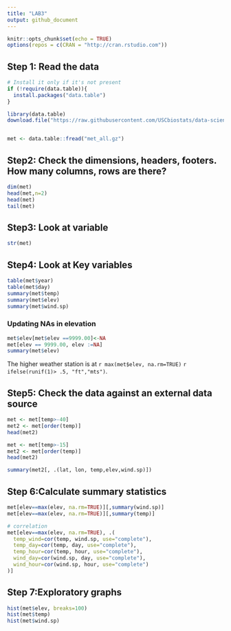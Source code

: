 ```yaml
---
title: "LAB3"
output: github_document
---
```


```r
knitr::opts_chunk$set(echo = TRUE)
options(repos = c(CRAN = "http://cran.rstudio.com"))
```

## Step 1: Read the data

```r
# Install it only if it's not present
if (!require(data.table)){
  install.packages("data.table")
}

library(data.table)
download.file("https://raw.githubusercontent.com/USCbiostats/data-science-data/master/02_met/met_all.gz", "met_all.gz", method="libcurl", timeout = 60)


met <- data.table::fread("met_all.gz")
```

## Step2: Check the dimensions, headers, footers. How many columns, rows are there?
```r
dim(met)
head(met,n=2)
head(met)
tail(met)

```

## Step3: Look at variable
```r
str(met)
```

## Step4: Look at Key variables

```r
table(met$year)
table(met$day)
summary(met$temp)
summary(met$elev)
summary(met$wind.sp)
```
### Updating NAs in elevation 

```r
met$elev[met$elev ==9999.00]<-NA
met[elev == 9999.00, elev :=NA]
summary(met$elev)
```
The higher weather station is at `r max(met$elev, na.rm=TRUE)` `r ifelse(runif(1)> .5, "ft","mts")`.


## Step5: Check the data against an external data source
```r
met <- met[temp>-40]
met2 <- met[order(temp)]
head(met2)

met <- met[temp>-15]
met2 <- met[order(temp)]
head(met2)

summary(met2[, .(lat, lon, temp,elev,wind.sp)])
```
## Step 6:Calculate summary statistics

```r
met[elev==max(elev, na.rm=TRUE)][,summary(wind.sp)]
met[elev==max(elev, na.rm=TRUE)][,summary(temp)]

# correlation
met[elev==max(elev, na.rm=TRUE), .(
  temp_wind=cor(temp, wind.sp, use="complete"),
  temp_day=cor(temp, day, use="complete"),
  temp_hour=cor(temp, hour, use="complete"),
  wind_day=cor(wind.sp, day, use="complete"),
  wind_hour=cor(wind.sp, hour, use="complete")
)]
```
## Step 7:Exploratory graphs

```r
hist(met$elev, breaks=100)
hist(met$temp)
hist(met$wind.sp)
```